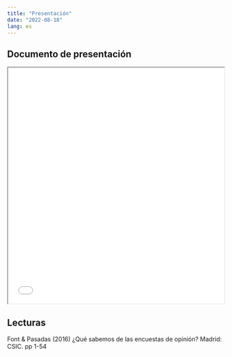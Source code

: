 ---
title: "Presentación"
date: "2022-08-18"
lang: es
---

## Documento de presentación
 
<iframe src=/slides/01-Intro/01-intro.html height="550" width=100% allowfullscreen="true">
</iframe> 


## Lecturas

Font & Pasadas (2016) ¿Qué sabemos de las encuestas de opinión? Madrid: CSIC. pp 1-54

